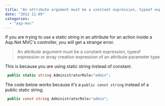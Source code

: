 ```yaml
---
title: "An attribute argument must be a constant expression, typeof expression or array creation expression of an attribute parameter type"
date: "2012-11-09"
categories: 
  - "asp-mvc"
---
```


If you are trying to use a static string in an attribute for an action inside a Asp.Net MVC's controller, you will get a strange error.

> An attribute argument must be a constant expression, typeof expression or array creation expression of an attribute parameter type

This is because you are using static string instead of constant.


```csharp
 public static string AdministratorRole="admin"; 
```

The code below works because it's a `public const string` instead of a public static string.


```csharp
 public const string AdministratorRole="admin"; 
```
